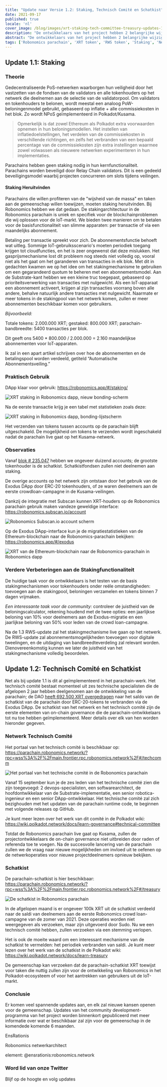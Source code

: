 ```yaml
---
title: "Update naar Versie 1.2: Staking, Technisch Comité en Schatkist"
date: 2021-09-17
published: true
locale: 'nl'
cover_image: /blog/images/xrt-staking-tech-committee-treasury-updates-1-2/113_Up_to_version_1_2_stakingtech_comm_treasury.jpg
description: "De ontwikkelaars van het project hebben 2 belangrijke wijzigingen doorgevoerd in de werking van de Robonomics parachain. De eerste is de introductie van XRT staking, en de tweede is de lancering van de eerste on-chain governance mechanismen."
abstract: "De ontwikkelaars van het project hebben 2 belangrijke wijzigingen doorgevoerd in de werking van de Robonomics parachain. De eerste is de introductie van XRT staking, en de tweede is de lancering van de eerste on-chain governance mechanismen."
tags: ['Robonomics parachain', 'XRT token', 'RWS token', 'Staking', 'New release']
---
```


## Update 1.1: Staking

### Theorie

Gedecentraliseerde PoS-netwerken waarborgen hun veiligheid door het vastzetten van de fondsen van de validators en alle tokenhouders op het netwerk die deelnemen aan de selectie van de validatorpool. Om validators en tokenhouders te belonen, wordt meestal een analoog PoW-beloningenmodel gebruikt, gebaseerd op inflatie + alle commissiekosten in het blok. Zo wordt NPoS geïmplementeerd in Polkadot/Kusama.

> Opmerkelijk is dat zowel Ethereum als Polkadot extra voorwaarden opnemen in hun beloningsmodellen. Het instellen van inflatiedoelstellingen, het verdelen van de commissiekosten in verschillende richtingen, en zelfs het verbranden van een bepaald percentage van de commissiekosten zijn extra instellingen waarmee zowel volwassen als nieuwere netwerken experimenteren in hun implementaties.

Parachains hebben geen staking nodig in hun kernfunctionaliteit. Parachains worden beveiligd door Relay Chain validators. Dit is een gedeeld beveiligingsmodel waarbij projecten concurreren om slots tijdens veilingen.

#### Staking Heruitvinden

Parachains die willen profiteren van de "wijsheid van de massa" en taken aan de gemeenschap willen toewijzen, moeten staking heruitvinden. Bij Robonomics hebben we dat gedaan. De stakingarchitectuur in de Robonomics parachain is uniek en specifiek voor de blockchainproblemen die wij oplossen voor de IoT-markt. We bieden twee manieren om te betalen voor de basisfunctionaliteit van slimme apparaten: per transactie of via een maandelijks abonnement.

Betaling per transactie spreekt voor zich. De abonnementsfunctie behoeft wat uitleg. Sommige IoT-gebruiksscenario's moeten periodiek toegang krijgen tot cloudfuncties, en het is zeer ongewenst dat deze mislukken. Het gasprijsmechanisme lost dit probleem nog steeds niet volledig op, vooral niet als het gaat om het garanderen van transacties in elk blok. Met dit in gedachten kwamen we op het idee om het stakingmechanisme te gebruiken om een gegarandeerd quotum te beheren met een abonnementsmodel. Aan de Substrate-kant hebben we een kleine truc toegepast, gebaseerd op prioriteitsverwerking van transacties met nulgewicht. Als een IoT-apparaat een abonnement activeert, krijgen al zijn transacties voorrang boven alle andere, behalve natuurlijk andere transacties met nulgewicht. Naarmate er meer tokens in de stakingpool van het netwerk komen, zullen er meer abonnementen beschikbaar komen voor gebruikers.

<TextCard>

*Bijvoorbeeld:*

Totale tokens: 2.000.000 XRT;
gestaked: 800.000 XRT;
parachain-bandbreedte: 5400 transacties per blok.

Dit geeft ons 5400 * 800.000 / 2.000.000 = 2.160 maandelijkse abonnementen voor IoT-apparaten.

</TextCard>

Ik zal in een apart artikel schrijven over hoe de abonnementen en de betalingspool worden verdeeld, getiteld “Automatische Abonnementsveiling.”

### Praktisch Gebruik

DApp klaar voor gebruik: https://robonomics.app/#/staking/

![XRT staking in Robonomics dapp, nieuw bonding-scherm](/blog/images/xrt-staking-tech-committee-treasury-updates-1-2/image2.jpg)

Na de eerste transactie krijg je een tabel met statistieken zoals deze:

![XRT staking in Robonomics dapp, bonding-lijstscherm](/blog/images/xrt-staking-tech-committee-treasury-updates-1-2/image4.jpg)

Het verzenden van tokens tussen accounts op de parachain blijft uitgeschakeld. De mogelijkheid om tokens te verzenden wordt ingeschakeld nadat de parachain live gaat op het Kusama-netwerk.

### Observaties

Vanaf [blok # 235.047](https://robonomics.subscan.io/block/235047) hebben we ongeveer duizend accounts; de grootste tokenhouder is de schatkist. Schatkistfondsen zullen niet deelnemen aan staking.

De overige accounts op het netwerk zijn ontstaan door het gebruik van de Exodus DApp door ERC-20 tokenhouders, of ze waren deelnemers aan de eerste crowdloan-campagne in de Kusama-veilingen.

Dankzij de integratie met Subscan kunnen XRT-houders op de Robonomics parachain gebruik maken vandeze geweldige interface: https://robonomics.subscan.io/account

![Robonomics Subscan.io account scherm](/blog/images/xrt-staking-tech-committee-treasury-updates-1-2/image3.jpg)

Op de Exodus DApp-interface kun je de migratiestatistieken van de Ethereum-blockchain naar de Robonomics-parachain bekijken: https://robonomics.app/#/exodus

![XRT van de Ethereum-blockchain naar de Robonomics-parachain in Robonomics dapp](/blog/images/xrt-staking-tech-committee-treasury-updates-1-2/image6.jpg)

### Verdere Verbeteringen aan de Stakingfunctionaliteit

De huidige taak voor de ontwikkelaars is het testen van de basis stakingmechanismen voor tokenhouders onder reële omstandigheden: toevoegen aan de stakingpool, beloningen verzamelen en tokens binnen 7 dagen vrijmaken.

*Een interessante taak voor de community:* controleer de juistheid van de beloningscalculator, rekening houdend met de twee opties: een jaarlijkse beloning van 10% voor deelnemers aan de Exodus-migratie en een jaarlijkse beloning van 50% voor leden van de crowd loan-campagne.

Na de 1.3 RWS-update zal het stakingmechanisme live gaan op het netwerk. De RWS-update zal abonnementsmogelijkheden toevoegen voor digitale tweelingen, en de uitdaging van bandbreedteverdeling zal relevant worden. Dienovereenkomstig kunnen we later de juistheid van het stakingmechanisme volledig beoordelen.

## Update 1.2: Technisch Comité en Schatkist

Net als bij update 1.1 is dit al geïmplementeerd in het parachain-werk. Het technisch comité bestaat momenteel uit zes technische specialisten die de afgelopen 2 jaar hebben deelgenomen aan de ontwikkeling van de parachain; de DAO [heeft 692.500 XRT overgedragen](https://etherscan.io/tx/0x6b9a9cbe7d21badf565ebce0fb50b865da8f5f784899db5fb455d1b276d14acf) naar het saldo van de schatkist van de parachain door ERC-20-tokens te verbranden via de Exodus DApp. De schatkist van het netwerk en het technisch comité zijn de eerste elementen van on-chain governance die de parachain-ontwikkelaars tot nu toe hebben geïmplementeerd. Meer details over elk van hen worden hieronder gegeven.

### Netwerk Technisch Comité

Het portaal van het technisch comité is beschikbaar op: https://parachain.robonomics.network/?rpc=wss%3A%2F%2Fmain.frontier.rpc.robonomics.network%2F#/techcomm

![Het portaal van het technische comité in de Robonomics parachain](/blog/images/xrt-staking-tech-committee-treasury-updates-1-2/image5.jpg)

Vanaf 15 september kun je de zes leden van het technische comité zien die zijn toegevoegd: 2 devops-specialisten, een softwarearchitect, de hoofdontwikkelaar van de Substrate-implementatie, een senior robotica-ingenieur en een senior DApp-ontwikkelaar.
Het technische comité zal zich bezighouden met het updaten van de parachain runtime code, te beginnen met volgende releases op GitHub.

Je kunt meer lezen over het werk van dit comité in de Polkadot wiki: https://wiki.polkadot.network/docs/learn-governance#technical-committee

Totdat de Robonomics parachain live gaat op Kusama, zullen de projectontwikkelaars de on-chain governance niet uitbreiden door raden of referenda toe te voegen. Na de succesvolle lancering van de parachain zullen we de vraag naar nieuwe mogelijkheden om invloed uit te oefenen op de netwerkoperaties voor nieuwe projectdeelnemers opnieuw bekijken.

### Schatkist

De parachain-schatkist is hier beschikbaar: https://parachain.robonomics.network/?rpc=wss%3A%2F%2Fmain.frontier.rpc.robonomics.network%2F#/treasury

![De schatkist in Robonomics parachain](/blog/images/xrt-staking-tech-committee-treasury-updates-1-2/image1.jpg)

In de afgelopen maand is er ongeveer 100k XRT uit de schatkist verdeeld naar de saldi van deelnemers aan de eerste Robonomics crowd loan-campagne van de zomer van 2021. Deze operaties worden niet weergegeven als verzoeken, maar zijn uitgevoerd door Sudo. Nu we een technisch comité hebben, zullen verzoeken via een stemming verlopen.

Het is ook de moeite waard om een interessant mechanisme van de schatkist te vermelden: het periodiek verbranden van saldi. Je kunt meer lezen over het werk van de schatkist in de Polkadot wiki: https://wiki.polkadot.network/docs/learn-treasury

De gemeenschap kan verzoeken dat de parachain-schatkist XRT toewijst voor taken die nuttig zullen zijn voor de ontwikkeling van Robonomics in het Polkadot-ecosysteem of voor het aantrekken van gebruikers uit de IoT-markt.

### Conclusie

Er komen veel spannende updates aan, en elk zal nieuwe kansen openen voor de gemeenschap. Updates van het community development-programma van het project worden binnenkort gepubliceerd met meer informatie over wat er beschikbaar zal zijn voor de gemeenschap in de komendede komende 6 maanden.

<TextCard image="/avatars/Sergei-Lonshakov.jpg" back="transparent" imageSize="big">

EnsRationis

Robonomics netwerkarchitect

element: @ensrationis:robonomics.network

</TextCard>


<TextCard icon="/icons/icon-notification.png" link="https://twitter.com/AIRA_Robonomics">

### Word lid van onze Twitter

Blijf op de hoogte en volg updates

</TextCard>
